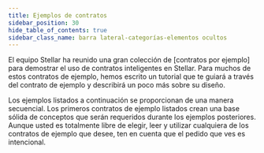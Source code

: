 ```yaml
---
title: Ejemplos de contratos
sidebar_position: 30
hide_table_of_contents: true
sidebar_class_name: barra lateral-categorías-elementos ocultos
---
```



El equipo Stellar ha reunido una gran colección de [contratos por ejemplo] para demostrar el uso de contratos inteligentes en Stellar. Para muchos de estos contratos de ejemplo, hemos escrito un tutorial que te guiará a través del contrato de ejemplo y describirá un poco más sobre su diseño.

Los ejemplos listados a continuación se proporcionan de una manera secuencial. Los primeros contratos de ejemplo listados crean una base sólida de conceptos que serán requeridos durante los ejemplos posteriores. Aunque usted es totalmente libre de elegir, leer y utilizar cualquiera de los contratos de ejemplo que desee, ten en cuenta que el pedido que ves es intencional.

<DocCardList />

[ejemplos de contratos]: https://github.com/stellar/soroban-examples
